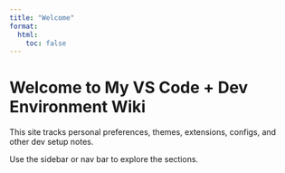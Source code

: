 ```yaml
---
title: "Welcome"
format:
  html:
    toc: false
---
```


# Welcome to My VS Code + Dev Environment Wiki

This site tracks personal preferences, themes, extensions, configs, and other dev setup notes.

Use the sidebar or nav bar to explore the sections.